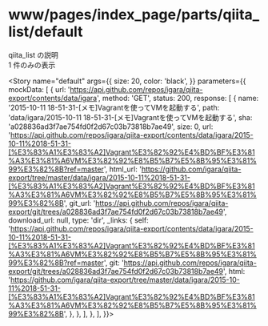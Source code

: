
<Meta
  title="www/pages/index_page/parts/qiita_list/default"
  component={QiitaList}
  decorators={[withMock]}
/>

# www/pages/index_page/parts/qiita_list/default

qiita_list の説明  
1 件のみの表示

<Story
  name="default"
  args={{
    size: 20,
    color: 'black',
  }}
  parameters={{
    mockData: [
      {
        url: 'https://api.github.com/repos/igara/qiita-export/contents/data/igara',
        method: 'GET',
        status: 200,
        response: [
          {
            name: '2015-10-11 18-51-31-[メモ]Vagrantを使ってVMを起動する',
            path: 'data/igara/2015-10-11 18-51-31-[メモ]Vagrantを使ってVMを起動する',
            sha: 'a028836ad3f7ae754fd0f2d67c03b73818b7ae49',
            size: 0,
            url: 'https://api.github.com/repos/igara/qiita-export/contents/data/igara/2015-10-11%2018-51-31-[%E3%83%A1%E3%83%A2]Vagrant%E3%82%92%E4%BD%BF%E3%81%A3%E3%81%A6VM%E3%82%92%E8%B5%B7%E5%8B%95%E3%81%99%E3%82%8B?ref=master',
            html_url:
              'https://github.com/igara/qiita-export/tree/master/data/igara/2015-10-11%2018-51-31-[%E3%83%A1%E3%83%A2]Vagrant%E3%82%92%E4%BD%BF%E3%81%A3%E3%81%A6VM%E3%82%92%E8%B5%B7%E5%8B%95%E3%81%99%E3%82%8B',
            git_url:
              'https://api.github.com/repos/igara/qiita-export/git/trees/a028836ad3f7ae754fd0f2d67c03b73818b7ae49',
            download_url: null,
            type: 'dir',
            _links: {
              self: 'https://api.github.com/repos/igara/qiita-export/contents/data/igara/2015-10-11%2018-51-31-[%E3%83%A1%E3%83%A2]Vagrant%E3%82%92%E4%BD%BF%E3%81%A3%E3%81%A6VM%E3%82%92%E8%B5%B7%E5%8B%95%E3%81%99%E3%82%8B?ref=master',
              git: 'https://api.github.com/repos/igara/qiita-export/git/trees/a028836ad3f7ae754fd0f2d67c03b73818b7ae49',
              html: 'https://github.com/igara/qiita-export/tree/master/data/igara/2015-10-11%2018-51-31-[%E3%83%A1%E3%83%A2]Vagrant%E3%82%92%E4%BD%BF%E3%81%A3%E3%81%A6VM%E3%82%92%E8%B5%B7%E5%8B%95%E3%81%99%E3%82%8B',
            },
          },
        ],
      },
    ],
  }}></Story>

<Source>
  <QiitaList />
</Source>

<Props story="default" />
